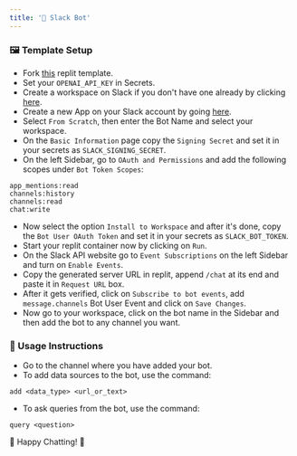 ```yaml
---
title: '💼 Slack Bot'
---
```


### 🖼️ Template Setup

- Fork [this](https://replit.com/@taranjeetio/EC-Slack-Bot-Template?v=1#README.md) replit template.
- Set your `OPENAI_API_KEY` in Secrets.
- Create a workspace on Slack if you don't have one already by clicking [here](https://slack.com/intl/en-in/).
- Create a new App on your Slack account by going [here](https://api.slack.com/apps).
- Select `From Scratch`, then enter the Bot Name and select your workspace.
- On the `Basic Information` page copy the `Signing Secret` and set it in your secrets as `SLACK_SIGNING_SECRET`.
- On the left Sidebar, go to `OAuth and Permissions` and add the following scopes under `Bot Token Scopes`:
```text
app_mentions:read
channels:history
channels:read
chat:write
```
- Now select the option `Install to Workspace` and after it's done, copy the `Bot User OAuth Token` and set it in your secrets as `SLACK_BOT_TOKEN`.
- Start your replit container now by clicking on `Run`.
- On the Slack API website go to `Event Subscriptions` on the left Sidebar and turn on `Enable Events`.
- Copy the generated server URL in replit, append `/chat` at its end and paste it in `Request URL` box.
- After it gets verified, click on `Subscribe to bot events`, add `message.channels` Bot User Event and click on `Save Changes`.
- Now go to your workspace, click on the bot name in the Sidebar and then add the bot to any channel you want.

### 🚀 Usage Instructions

- Go to the channel where you have added your bot.
- To add data sources to the bot, use the command:
```text
add <data_type> <url_or_text>
```
- To ask queries from the bot, use the command:
```text
query <question>
```

🎉 Happy Chatting! 🎉
